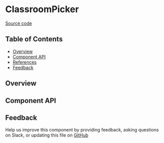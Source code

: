 
<Meta title="MDX/ClassroomPicker" of={stories} />

# ClassroomPicker

[Source code](https://github.com/leemonade/bubbles/tree/main/packages/components/leemons/ClassroomPicker)

## Table of Contents

- [Overview](#overview)
- [Component API](#component-api)
- [References](#references)
- [Feedback](#feedback)

## Overview

<Primary />

## Component API

<Controls />

## Feedback

Help us improve this component by providing feedback, asking questions on Slack, or updating this file on
[GitHub](https://github.com/leemonade/bubbles/edit/main/packages/components/leemons/ClassroomPicker.mdx)
